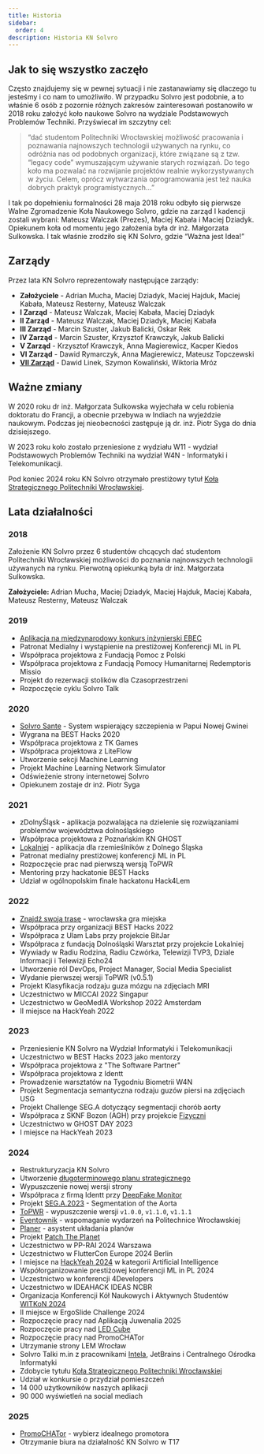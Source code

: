 ```yaml
---
title: Historia
sidebar:
  order: 4
description: Historia KN Solvro
---
```


## Jak to się wszystko zaczęło

Często znajdujemy się w pewnej sytuacji i nie zastanawiamy się dlaczego tu jesteśmy i co nam to umożliwiło. W przypadku Solvro jest podobnie, a to właśnie 6 osób z pozornie różnych zakresów zainteresowań postanowiło w 2018 roku założyć koło naukowe Solvro na wydziale Podstawowych Problemów Techniki. Przyświecał im szczytny cel:

> “dać studentom Politechniki Wrocławskiej możliwość pracowania i poznawania najnowszych technologii używanych na rynku, co odróżnia nas od podobnych organizacji, które związane są z tzw. “legacy code” wymuszającym używanie starych rozwiązań. Do tego koło ma pozwalać na rozwijanie projektów realnie wykorzystywanych w życiu. Celem, oprócz wytwarzania oprogramowania jest też nauka dobrych praktyk programistycznych…”

I tak po dopełnieniu formalności 28 maja 2018 roku odbyło się pierwsze Walne Zgromadzenie Koła Naukowego Solvro, gdzie na zarząd I kadencji zostali wybrani: Mateusz Walczak (Prezes), Maciej Kabała i Maciej Dziadyk. Opiekunem koła od momentu jego założenia była dr inż. Małgorzata Sulkowska. I tak właśnie zrodziło się KN Solvro, gdzie “Ważna jest Idea!”

## Zarządy

Przez lata KN Solvro reprezentowały następujące zarządy:

- **Założyciele** - Adrian Mucha, Maciej Dziadyk, Maciej Hajduk, Maciej Kabała, Mateusz Resterny, Mateusz Walczak
- **I Zarząd** - Mateusz Walczak, Maciej Kabała, Maciej Dziadyk
- **II Zarząd** - Mateusz Walczak, Maciej Dziadyk, Maciej Kabała
- **III Zarząd** - Marcin Szuster, Jakub Balicki, Oskar Rek
- **IV Zarząd** - Marcin Szuster, Krzysztof Krawczyk, Jakub Balicki
- **V Zarząd** - Krzysztof Krawczyk, Anna Magierewicz, Kacper Kiedos
- **VI Zarząd** - Dawid Rymarczyk, Anna Magierewicz, Mateusz Topczewski
- **[VII Zarząd](/solvro/vii_board)** - Dawid Linek, Szymon Kowaliński, Wiktoria Mróz

## Ważne zmiany

W 2020 roku dr inż. Małgorzata Sulkowska wyjechała w celu robienia doktoratu do Francji, a obecnie przebywa w Indiach na wyjeździe naukowym. Podczas jej nieobecności zastępuje ją dr. inż. Piotr Syga do dnia dzisiejszego.

W 2023 roku koło zostało przeniesione z wydziału W11 - wydział Podstawowych Problemów Techniki na wydział W4N - Informatyki i Telekomunikacji.

Pod koniec 2024 roku KN Solvro otrzymało prestiżowy tytuł [Koła Strategicznego Politechniki Wrocławskiej](https://pwr.edu.pl/uczelnia/aktualnosci/kola-strategiczne-pwr-wybrane-lista-13575.html).

## Lata działalności

### 2018

Założenie KN Solvro przez 6 studentów chcących dać studentom Politechniki Wrocławskiej możliwości do poznania najnowszych technologii używanych na rynku. Pierwotną opiekunką była dr inż. Małgorzata Sulkowska.

**Założyciele:** Adrian Mucha, Maciej Dziadyk, Maciej Hajduk, Maciej Kabała, Mateusz Resterny, Mateusz Walczak

### 2019

- [Aplikacja na międzynarodowy konkurs inżynierski EBEC](https://solvro.pwr.edu.pl/portfolio/symulator-sklepu-na-konkurs-ebec/)
- Patronat Medialny i wystąpienie na prestiżowej Konferencji ML in PL
- Współpraca projektowa z Fundacją Pomoc z Polski
- Współpraca projektowa z Fundacją Pomocy Humanitarnej Redemptoris Missio
- Projekt do rezerwacji stolików dla Czasoprzestrzeni
- Rozpoczęcie cyklu Solvro Talk

### 2020

- [Solvro Sante](https://solvro.pwr.edu.pl/portfolio/solvro-sante/) - System wspierający szczepienia w Papui Nowej Gwinei
- Wygrana na BEST Hacks 2020
- Współpraca projektowa z TK Games
- Współpraca projektowa z LiteFlow
- Utworzenie sekcji Machine Learning
- Projekt Machine Learning Network Simulator
- Odświeżenie strony internetowej Solvro
- Opiekunem zostaje dr inż. Piotr Syga

### 2021

- zDolnyŚląsk - aplikacja pozwalająca na dzielenie się rozwiązaniami problemów województwa dolnośląskiego
- Współpraca projektowa z Poznańskim KN GHOST
- [Lokalniej](https://solvro.pwr.edu.pl/portfolio/lokalniej/) - aplikacja dla rzemieślników z Dolnego Śląska
- Patronat medialny prestiżowej konferencji ML in PL
- Rozpoczęcie prac nad pierwszą wersją ToPWR
- Mentoring przy hackatonie BEST Hacks
- Udział w ogólnopolskim finale hackatonu Hack4Lem

### 2022

- [Znajdź swoją trasę](https://solvro.pwr.edu.pl/portfolio/znajdz-swoja-trase/) - wrocławska gra miejska
- Współpraca przy organizacji BEST Hacks 2022
- Współpraca z Ulam Labs przy projekcie BitJar
- Współpraca z fundacją Dolnośląski Warsztat przy projekcie Lokalniej
- Wywiady w Radiu Rodzina, Radiu Czwórka, Telewizji TVP3, Dziale Informacji i Telewizji Echo24
- Utworzenie ról DevOps, Project Manager, Social Media Specialist
- Wydanie pierwszej wersji ToPWR (v0.5.1)
- Projekt Klasyfikacja rodzaju guza mózgu na zdjęciach MRI
- Uczestnictwo w MICCAI 2022 Singapur
- Uczestnictwo w GeoMedIA Workshop 2022 Amsterdam
- II miejsce na HackYeah 2022

### 2023

- Przeniesienie KN Solvro na Wydział Informatyki i Telekomunikacji
- Uczestnictwo w BEST Hacks 2023 jako mentorzy
- Współpraca projektowa z "The Software Partner"
- Współpraca projektowa z Identt
- Prowadzenie warsztatów na Tygodniu Biometrii W4N
- Projekt Segmentacja semantyczna rodzaju guzów piersi na zdjęciach USG
- Projekt Challenge SEG.A dotyczący segmentacji chorób aorty
- Współpraca z SKNF Bozon (AGH) przy projekcie [Fizyczni](https://solvro.pwr.edu.pl/portfolio/fizyczni/)
- Uczestnictwo w GHOST DAY 2023
- I miejsce na HackYeah 2023

### 2024

- Restrukturyzacja KN Solvro
- Utworzenie [długoterminowego planu strategicznego](/solvro/strategy)
- Wypuszczenie nowej wersji strony
- Współpraca z firmą Identt przy [DeepFake Monitor](https://solvro.pwr.edu.pl/portfolio/)
- Projekt [SEG.A.2023](https://solvro.pwr.edu.pl/portfolio/seg-a-2023/) - Segmentation of the Aorta
- [ToPWR](https://solvro.pwr.edu.pl/portfolio/to-pwr/) - wypuszczenie wersji `v1.0.0`, `v1.1.0`, `v1.1.1`
- [Eventownik](https://solvro.pwr.edu.pl/portfolio/eventownik/) - wspomaganie wydarzeń na Politechnice Wrocławskiej
- [Planer](https://solvro.pwr.edu.pl/portfolio/planer/) - asystent układania planów
- Projekt [Patch The Planet](https://solvro.pwr.edu.pl/portfolio/patch-the-planet/)
- Uczestnictwo w PP-RAI 2024 Warszawa
- Uczestnictwo w FlutterCon Europe 2024 Berlin
- I miejsce na [HackYeah 2024](https://solvro.pwr.edu.pl/blog/hack-yeah-2024-zwyciezone/) w kategorii Artificial Intelligence
- Współorganizowanie prestiżowej konferencji ML in PL 2024
- Uczestnictwo w konferencji 4Developers
- Uczestnictwo w IDEAHACK IDEAS NCBR
- Organizacja Konferencji Kół Naukowych i Aktywnych Studentów [WITKoN 2024](https://solvro.pwr.edu.pl/blog/konferencja-kol-naukowych-i-aktywnych-studentow-wit-kon-2024/)
- II miejsce w ErgoSlide Challenge 2024
- Rozpoczęcie pracy nad Aplikacją Juwenalia 2025
- Rozpoczęcie pracy nad [LED Cube](https://solvro.pwr.edu.pl/portfolio/ledcube/)
- Rozpoczęcie pracy nad PromoCHATor
- Utrzymanie strony LEM Wrocław
- Solvro Talki m.in z pracownikami [Intela](https://solvro.pwr.edu.pl/blog/scrum-w-praktyce/), JetBrains i Centralnego Ośrodka Informatyki
- Zdobycie tytułu [Koła Strategicznego Politechniki Wrocławskiej](https://solvro.pwr.edu.pl/blog/podsumowanie-roku-2024/)
- Udział w konkursie o przydział pomieszczeń
- 14 000 użytkowników naszych aplikacji
- 90 000 wyświetleń na social mediach

### 2025

- [PromoCHATor](https://promochator.solvro.pl) - wybierz idealnego promotora
- Otrzymanie biura na działalność KN Solvro w T17
